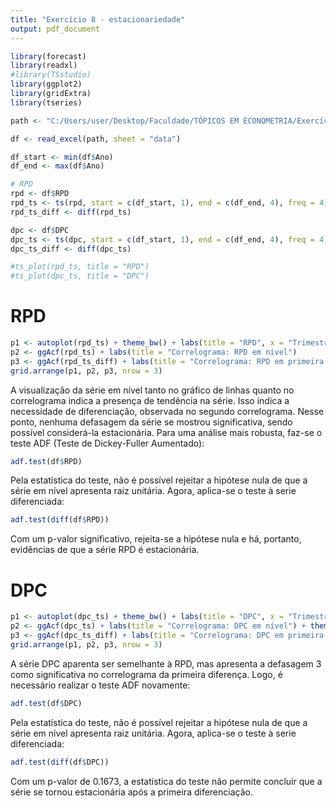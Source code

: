 ```yaml
---
title: "Exercício 8 - estacionariedade"
output: pdf_document
---
```


```r
library(forecast)
library(readxl)
#library(TSstudio)
library(ggplot2)
library(gridExtra)
library(tseries)

path <- "C:/Users/user/Desktop/Faculdade/TÓPICOS EM ECONOMETRIA/Exercícios/Exercício 8  - Estacionariedade.xls"

df <- read_excel(path, sheet = "data")

df_start <- min(df$Ano)
df_end <- max(df$Ano)

# RPD
rpd <- df$RPD
rpd_ts <- ts(rpd, start = c(df_start, 1), end = c(df_end, 4), freq = 4)
rpd_ts_diff <- diff(rpd_ts)

dpc <- df$DPC
dpc_ts <- ts(dpc, start = c(df_start, 1), end = c(df_end, 4), freq = 4)
dpc_ts_diff <- diff(dpc_ts)

#ts_plot(rpd_ts, title = "RPD")
#ts_plot(dpc_ts, title = "DPC")
```


# RPD
```r
p1 <- autoplot(rpd_ts) + theme_bw() + labs(title = "RPD", x = "Trimestre", y = "Valor")
p2 <- ggAcf(rpd_ts) + labs(title = "Correlograma: RPD em nível")
p3 <- ggAcf(rpd_ts_diff) + labs(title = "Correlograma: RPD em primeira diferença")
grid.arrange(p1, p2, p3, nrow = 3)
```
A visualização da série em nível tanto no gráfico de linhas quanto no correlograma indica a presença de tendência na série. Isso indica a necessidade de diferenciação, observada no segundo correlograma. Nesse ponto, nenhuma defasagem da série se mostrou significativa, sendo possível considerá-la estacionária. Para uma análise mais robusta, faz-se o teste ADF (Teste de Dickey-Fuller Aumentado):

```r
adf.test(df$RPD)
```
Pela estatística do teste, não é possível rejeitar a hipótese nula de que a série em nível apresenta raiz unitária. Agora, aplica-se o teste à serie diferenciada:
```r
adf.test(diff(df$RPD))
```
Com um p-valor significativo, rejeita-se a hipótese nula e há, portanto, evidências de que a série RPD é estacionária.

# DPC
```r
p1 <- autoplot(dpc_ts) + theme_bw() + labs(title = "DPC", x = "Trimestre", y = "Valor")
p2 <- ggAcf(dpc_ts) + labs(title = "Correlograma: DPC em nível") + theme_bw()
p3 <- ggAcf(dpc_ts_diff) + labs(title = "Correlograma: DPC em primeira diferença")
grid.arrange(p1, p2, p3, nrow = 3)
```
A série DPC aparenta ser semelhante à RPD, mas apresenta a defasagem 3 como significativa no correlograma da primeira diferença. Logo, é necessário realizar o teste ADF novamente:
```r
adf.test(df$DPC)
```
Pela estatística do teste, não é possível rejeitar a hipótese nula de que a série em nível apresenta raiz unitária. Agora, aplica-se o teste à serie diferenciada:
```r
adf.test(diff(df$DPC))
```
Com um p-valor de 0.1673, a estatística do teste não permite concluir que a série se tornou estacionária após a primeira diferenciação.


